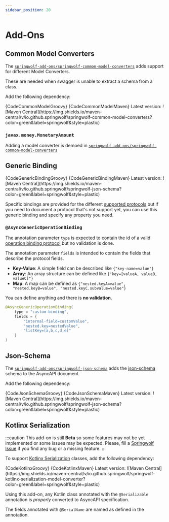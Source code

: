 ```yaml
---
sidebar_position: 20
---
```


# Add-Ons

## Common Model Converters

The [`springwolf-add-ons/springwolf-common-model-converters`](https://github.com/springwolf/springwolf-core/tree/master/springwolf-add-ons/springwolf-common-model-converters) adds support for different Model Converters.

These are needed when swagger is unable to extract a schema from a class.

Add the following dependency:

<Tabs>
  <TabItem value="Groovy" label="Groovy" default>
    <CodeBlock language="groovy">{CodeCommonModelGroovy}</CodeBlock>
  </TabItem>
  <TabItem value="Maven" label="Maven">
    <CodeBlock language="xml">{CodeCommonModelMaven}</CodeBlock>
  </TabItem>
</Tabs>
Latest version: ![Maven Central](https://img.shields.io/maven-central/v/io.github.springwolf/springwolf-common-model-converters?color=green&label=springwolf&style=plastic)

### `javax.money.MonetaryAmount`

Adding a model converter is demoed in [`springwolf-add-ons/springwolf-common-model-converters`](https://github.com/springwolf/springwolf-core/tree/master/springwolf-add-ons/springwolf-common-model-converters)

## Generic Binding

<Tabs>
    <TabItem value="Groovy" label="Groovy" default>
        <CodeBlock language="groovy">{CodeGenericBindingGroovy}</CodeBlock>
    </TabItem>
    <TabItem value="Maven" label="Maven">
        <CodeBlock language="xml">{CodeGenericBindingMaven}</CodeBlock>
    </TabItem>
</Tabs>
Latest version: ![Maven Central](https://img.shields.io/maven-central/v/io.github.springwolf/springwolf-json-schema?color=green&label=springwolf&style=plastic)

Specific bindings are provided for the different [supported protocols](introduction/supported-protocols) but if you need
to document a protocol that's not support yet, you can use this generic binding and specify any property you need.

### `@AsyncGenericOperationBinding`

The annotation parameter `type` is expected to contain the id of a valid [operation binding protocol](https://www.asyncapi.com/docs/reference/specification/v3.0.0#operationBindingsObject)
but no validation is done.

The annotation parameter `fields` is intended to contain the fields that describe the protocol fields.

* **Key-Value**: A simple field can be described like `{"key-name=value"}`
* **Array**: An array structure can be defined like `{"key=[valueA, valueB, valueC]"}`
* **Map**: A map can be defined as `{"nested.keyA=value", "nested.keyB=value", "nested.keyC.subvalue=value"}`

You can define anything and there is **no validation**.

```java
@AsyncGenericOperationBinding(
    type = "custom-binding",
    fields = {
        "internal-field=customValue",
        "nested.key=nestedValue",
        "listKey=[a,b,c,d,e]"
    }
)
```

## Json-Schema

The [`springwolf-add-ons/springwolf-json-schema`](https://github.com/springwolf/springwolf-core/tree/master/springwolf-add-ons/springwolf-json-schema) adds the [json-schema](https://json-schema.org) schema to the AsyncAPI document.

Add the following dependency:

<Tabs>
    <TabItem value="Groovy" label="Groovy" default>
        <CodeBlock language="groovy">{CodeJsonSchemaGroovy}</CodeBlock>
    </TabItem>
    <TabItem value="Maven" label="Maven">
        <CodeBlock language="xml">{CodeJsonSchemaMaven}</CodeBlock>
    </TabItem>
</Tabs>
Latest version: ![Maven Central](https://img.shields.io/maven-central/v/io.github.springwolf/springwolf-json-schema?color=green&label=springwolf&style=plastic)

## Kotlinx Serialization

:::caution
This add-on is still **Beta** so some features may not be yet implemented or some issues may be
expected. Please, fill a [Springwolf Issue](https://github.com/springwolf/springwolf.github.io/issues/new) if you find
any bug or a missing feature.
:::

To support [Kotlinx Serialization](https://github.com/Kotlin/kotlinx.serialization) classes, add the following dependency:

<Tabs>
    <TabItem value="Groovy" label="Groovy" default>
        <CodeBlock language="groovy">{CodeKotlinxGroovy}</CodeBlock>
    </TabItem>
    <TabItem value="Maven" label="Maven">
        <CodeBlock language="xml">{CodeKotlinxMaven}</CodeBlock>
    </TabItem>
</Tabs>
Latest version: ![Maven Central](https://img.shields.io/maven-central/v/io.github.springwolf/springwolf-kotlinx-serialization-model-converter?color=green&label=springwolf&style=plastic)

Using this add-on, any Kotlin class annotated with the `@Serializable` annotation is _properly_ converted to AsyncAPI specification.

The fields annotated with `@SerialName` are named as defined in the annotation.
